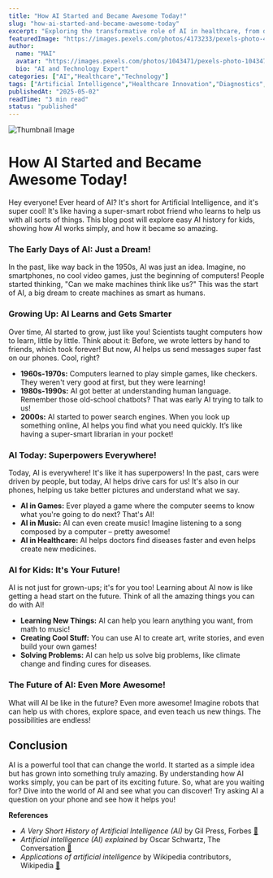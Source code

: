 ```yaml
---
title: "How AI Started and Became Awesome Today!"
slug: "how-ai-started-and-became-awesome-today"
excerpt: "Exploring the transformative role of AI in healthcare, from diagnostics to drug discovery."
featuredImage: "https://images.pexels.com/photos/4173233/pexels-photo-4173233.jpeg?auto=compress&cs=tinysrgb&w=1260&h=750&dpr=1"
author:
  name: "MAI"
  avatar: "https://images.pexels.com/photos/1043471/pexels-photo-1043471.jpeg?auto=compress&cs=tinysrgb&w=1260&h=750&dpr=1"
  bio: "AI and Technology Expert"
categories: ["AI","Healthcare","Technology"]
tags: ["Artificial Intelligence","Healthcare Innovation","Diagnostics","Drug Discovery"]
publishedAt: "2025-05-02"
readTime: "3 min read"
status: "published"
---
```

![Thumbnail Image](https://images.pexels.com/photos/4173233/pexels-photo-4173233.jpeg?auto=compress&cs=tinysrgb&w=1260&h=750&dpr=1 "AI in Healthcare")

# How AI Started and Became Awesome Today!

Hey everyone! Ever heard of AI? It's short for Artificial Intelligence, and it's super cool!  It's like having a super-smart robot friend who learns to help us with all sorts of things. This blog post will explore easy AI history for kids, showing how AI works simply, and how it became so amazing.

### The Early Days of AI: Just a Dream!

In the past, like way back in the 1950s, AI was just an idea.  Imagine, no smartphones, no cool video games, just the beginning of computers!  People started thinking, "Can we make machines think like us?"  This was the start of AI, a big dream to create machines as smart as humans.

### Growing Up: AI Learns and Gets Smarter

Over time, AI started to grow, just like you!  Scientists taught computers how to learn, little by little. Think about it: Before, we wrote letters by hand to friends, which took forever! But now, AI helps us send messages super fast on our phones.  Cool, right?

* **1960s-1970s:** Computers learned to play simple games, like checkers. They weren't very good at first, but they were learning!
* **1980s-1990s:** AI got better at understanding human language.  Remember those old-school chatbots? That was early AI trying to talk to us!
* **2000s:** AI started to power search engines.  When you look up something online, AI helps you find what you need quickly.  It’s like having a super-smart librarian in your pocket!

### AI Today: Superpowers Everywhere!

Today, AI is everywhere! It's like it has superpowers!  In the past, cars were driven by people, but today, AI helps drive cars for us! It's also in our phones, helping us take better pictures and understand what we say.

* **AI in Games:**  Ever played a game where the computer seems to know what you're going to do next? That's AI!
* **AI in Music:**  AI can even create music!  Imagine listening to a song composed by a computer – pretty awesome!
* **AI in Healthcare:**  AI helps doctors find diseases faster and even helps create new medicines.

### AI for Kids: It's Your Future!

AI is not just for grown-ups; it's for you too! Learning about AI now is like getting a head start on the future. Think of all the amazing things you can do with AI!

* **Learning New Things:** AI can help you learn anything you want, from math to music!
* **Creating Cool Stuff:** You can use AI to create art, write stories, and even build your own games!
* **Solving Problems:** AI can help us solve big problems, like climate change and finding cures for diseases.

### The Future of AI: Even More Awesome!

What will AI be like in the future?  Even more awesome!  Imagine robots that can help us with chores, explore space, and even teach us new things. The possibilities are endless!

## Conclusion

AI is a powerful tool that can change the world.  It started as a simple idea but has grown into something truly amazing.  By understanding how AI works simply, you can be part of its exciting future.  So, what are you waiting for?  Dive into the world of AI and see what you can discover!  Try asking AI a question on your phone and see how it helps you!

**References**

- *A Very Short History of Artificial Intelligence (AI)* by Gil Press, Forbes [🔗](https://www.forbes.com/sites/gilpress/2016/12/30/a-very-short-history-of-artificial-intelligence-ai/?sh=5e4d57916fba)
- *Artificial intelligence (AI) explained* by Oscar Schwartz, The Conversation [🔗](https://theconversation.com/artificial-intelligence-ai-explained-166305)
- *Applications of artificial intelligence* by Wikipedia contributors, Wikipedia [🔗](https://en.wikipedia.org/wiki/Applications_of_artificial_intelligence)
